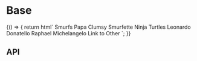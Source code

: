 

<Meta title="Components/Dropdown Menu Nav" />

# Base

<Canvas>
  <Story name="Base" parameters={{ chromatic: { viewports: [320, 1200] } }}>
    {() => {
      return html`
        <pharos-dropdown-menu-nav>
          <pharos-dropdown-menu-nav-link
            href="#"
            id="smurfs-link"
            data-dropdown-menu-id="smurfs-menu"
            data-dropdown-menu-hover
            target="_blank"
            >Smurfs</pharos-dropdown-menu-nav-link
          >
          <pharos-dropdown-menu id="smurfs-menu" data-dropdown-menu-hover>
            <pharos-dropdown-menu-item>Papa</pharos-dropdown-menu-item>
            <pharos-dropdown-menu-item>Clumsy</pharos-dropdown-menu-item>
            <pharos-dropdown-menu-item>Smurfette</pharos-dropdown-menu-item>
          </pharos-dropdown-menu>
          <pharos-dropdown-menu-nav-link
            href="#"
            id="tmnt-link"
            data-dropdown-menu-id="tmnt-menu"
            data-dropdown-menu-hover
            target="_blank"
            >Ninja Turtles</pharos-dropdown-menu-nav-link
          >
          <pharos-dropdown-menu id="tmnt-menu">
            <pharos-dropdown-menu-item>Leonardo</pharos-dropdown-menu-item>
            <pharos-dropdown-menu-item>Donatello</pharos-dropdown-menu-item>
            <pharos-dropdown-menu-item>Raphael</pharos-dropdown-menu-item>
            <pharos-dropdown-menu-item>Michelangelo</pharos-dropdown-menu-item>
          </pharos-dropdown-menu>
          <pharos-dropdown-menu-nav-link href="#" id="other-link" target="_blank"
            >Link to Other</pharos-dropdown-menu-nav-link
          >
        </pharos-dropdown-menu-nav>
      `;
    }}
  </Story>
</Canvas>

## API

<ArgsTable of="pharos-dropdown-menu-nav" />

